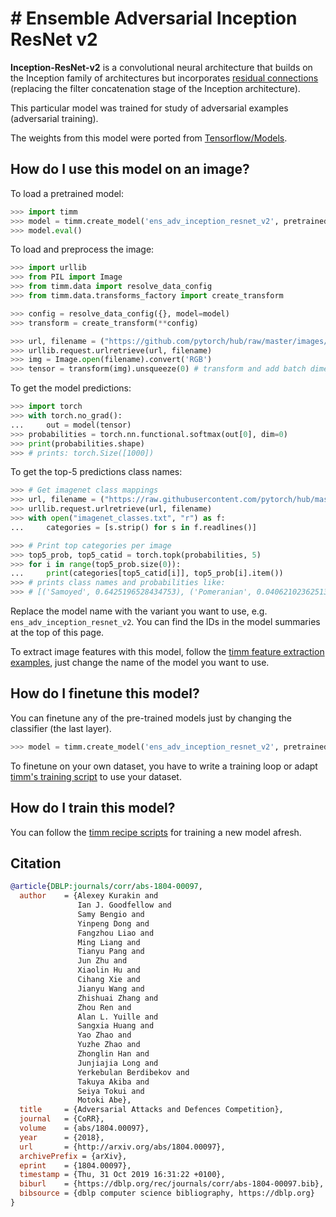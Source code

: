 # # Ensemble Adversarial Inception ResNet v2

**Inception-ResNet-v2** is a convolutional neural architecture that builds on the Inception family of architectures but incorporates [residual connections](https://paperswithcode.com/method/residual-connection) (replacing the filter concatenation stage of the Inception architecture).

This particular model was trained for study of adversarial examples (adversarial training).

The weights from this model were ported from [Tensorflow/Models](https://github.com/tensorflow/models).

## How do I use this model on an image?

To load a pretrained model:

```py
>>> import timm
>>> model = timm.create_model('ens_adv_inception_resnet_v2', pretrained=True)
>>> model.eval()
```

To load and preprocess the image:

```py 
>>> import urllib
>>> from PIL import Image
>>> from timm.data import resolve_data_config
>>> from timm.data.transforms_factory import create_transform

>>> config = resolve_data_config({}, model=model)
>>> transform = create_transform(**config)

>>> url, filename = ("https://github.com/pytorch/hub/raw/master/images/dog.jpg", "dog.jpg")
>>> urllib.request.urlretrieve(url, filename)
>>> img = Image.open(filename).convert('RGB')
>>> tensor = transform(img).unsqueeze(0) # transform and add batch dimension
```

To get the model predictions:

```py
>>> import torch
>>> with torch.no_grad():
...     out = model(tensor)
>>> probabilities = torch.nn.functional.softmax(out[0], dim=0)
>>> print(probabilities.shape)
>>> # prints: torch.Size([1000])
```

To get the top-5 predictions class names:

```py
>>> # Get imagenet class mappings
>>> url, filename = ("https://raw.githubusercontent.com/pytorch/hub/master/imagenet_classes.txt", "imagenet_classes.txt")
>>> urllib.request.urlretrieve(url, filename) 
>>> with open("imagenet_classes.txt", "r") as f:
...     categories = [s.strip() for s in f.readlines()]

>>> # Print top categories per image
>>> top5_prob, top5_catid = torch.topk(probabilities, 5)
>>> for i in range(top5_prob.size(0)):
...     print(categories[top5_catid[i]], top5_prob[i].item())
>>> # prints class names and probabilities like:
>>> # [('Samoyed', 0.6425196528434753), ('Pomeranian', 0.04062102362513542), ('keeshond', 0.03186424449086189), ('white wolf', 0.01739676296710968), ('Eskimo dog', 0.011717947199940681)]
```

Replace the model name with the variant you want to use, e.g. `ens_adv_inception_resnet_v2`. You can find the IDs in the model summaries at the top of this page.

To extract image features with this model, follow the [timm feature extraction examples](https://rwightman.github.io/pytorch-image-models/feature_extraction/), just change the name of the model you want to use.

## How do I finetune this model?

You can finetune any of the pre-trained models just by changing the classifier (the last layer).

```py
>>> model = timm.create_model('ens_adv_inception_resnet_v2', pretrained=True, num_classes=NUM_FINETUNE_CLASSES)
```
To finetune on your own dataset, you have to write a training loop or adapt [timm's training
script](https://github.com/rwightman/pytorch-image-models/blob/master/train.py) to use your dataset.

## How do I train this model?

You can follow the [timm recipe scripts](scripts) for training a new model afresh.

## Citation

```BibTeX
@article{DBLP:journals/corr/abs-1804-00097,
  author    = {Alexey Kurakin and
               Ian J. Goodfellow and
               Samy Bengio and
               Yinpeng Dong and
               Fangzhou Liao and
               Ming Liang and
               Tianyu Pang and
               Jun Zhu and
               Xiaolin Hu and
               Cihang Xie and
               Jianyu Wang and
               Zhishuai Zhang and
               Zhou Ren and
               Alan L. Yuille and
               Sangxia Huang and
               Yao Zhao and
               Yuzhe Zhao and
               Zhonglin Han and
               Junjiajia Long and
               Yerkebulan Berdibekov and
               Takuya Akiba and
               Seiya Tokui and
               Motoki Abe},
  title     = {Adversarial Attacks and Defences Competition},
  journal   = {CoRR},
  volume    = {abs/1804.00097},
  year      = {2018},
  url       = {http://arxiv.org/abs/1804.00097},
  archivePrefix = {arXiv},
  eprint    = {1804.00097},
  timestamp = {Thu, 31 Oct 2019 16:31:22 +0100},
  biburl    = {https://dblp.org/rec/journals/corr/abs-1804-00097.bib},
  bibsource = {dblp computer science bibliography, https://dblp.org}
}
```

<!--
Type: model-index
Collections:
- Name: Ensemble Adversarial
  Paper:
    Title: Adversarial Attacks and Defences Competition
    URL: https://paperswithcode.com/paper/adversarial-attacks-and-defences-competition
Models:
- Name: ens_adv_inception_resnet_v2
  In Collection: Ensemble Adversarial
  Metadata:
    FLOPs: 16959133120
    Parameters: 55850000
    File Size: 223774238
    Architecture:
    - 1x1 Convolution
    - Auxiliary Classifier
    - Average Pooling
    - Average Pooling
    - Batch Normalization
    - Convolution
    - Dense Connections
    - Dropout
    - Inception-v3 Module
    - Max Pooling
    - ReLU
    - Softmax
    Tasks:
    - Image Classification
    Training Data:
    - ImageNet
    ID: ens_adv_inception_resnet_v2
    Crop Pct: '0.897'
    Image Size: '299'
    Interpolation: bicubic
  Code: https://github.com/rwightman/pytorch-image-models/blob/d8e69206be253892b2956341fea09fdebfaae4e3/timm/models/inception_resnet_v2.py#L351
  Weights: https://github.com/rwightman/pytorch-image-models/releases/download/v0.1-weights/ens_adv_inception_resnet_v2-2592a550.pth
  Results:
  - Task: Image Classification
    Dataset: ImageNet
    Metrics:
      Top 1 Accuracy: 1.0%
      Top 5 Accuracy: 17.32%
-->